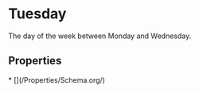   
# Tuesday

The day of the week between Monday and Wednesday.

## Properties

<Grid>
* [](/Properties/Schema.org/)
</Grid>

